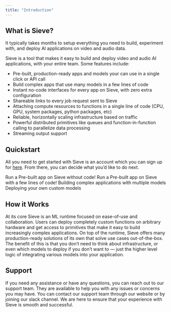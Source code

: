 ```yaml
---
title: "Introduction"
---
```


## What is Sieve?

It typically takes months to setup everything you need to build, experiment with, and deploy AI applications on video and audio data.

Sieve is a tool that makes it easy to build and deploy video and audio AI applications, with your entire team. Some features include:

- Pre-built, production-ready apps and models your can use in a single click or API call
- Build complex apps that use many models in a few lines of code
- Instant no-code interfaces for every app on Sieve, with zero extra configuration
- Shareable links to every job request sent to Sieve
- Attaching compute resources to functions in a single line of code (CPU, GPU, system packages, python packages, etc)
- Reliable, horizontally scaling infrastructure based on traffic
- Powerful distributed primitives like queues and function-in-function calling to parallelize data processing
- Streaming output support

## **Quickstart**

All you need to get started with Sieve is an account which you can sign up for [here](https://www.sievedata.com/). From there, you can decide what you’d like to do next.

<CardGroup cols={2}>
  <Card 
  title="Pre-built app without Code" 
  href="/guide/examples/audio-transcription"
  icon="database"
  color="#ea5a0c"
  >
    Run a Pre-built app on Sieve without code!
  </Card>
  <Card 
  title="Pre-built app with Code" 
  href="/guide/examples/video-dubbing"
  icon="server"
  color="#0285c7"
  >
    Run a Pre-built app on Sieve with a few lines of code!
  </Card>
  <Card 
  title="Complex Applications" 
  href="/guide/examples/parallelized-face-detection"
  icon="square-terminal"
  color="#16a34a"
  >
    Building complex applications with multiple models
  </Card>
  <Card 
  title="Custom Models" 
  icon="folder"
  href="/guide/examples/yolo-object-detection"
  >
    Deploying your own custom models
  </Card>
</CardGroup>

## **[](http://localhost:3000/guide/intro#how-it-works)How it Works**

At its core Sieve is an ML runtime focused on ease-of-use and collaboration. Users can deploy completely custom functions on arbitrary hardware and get access to primitives that make it easy to build increasingly complex applications. On top of the runtime, Sieve offers many production-ready solutions of its own that solve use cases out-of-the-box. The benefit of this is that you don’t need to think about infrastructure, or even which models to deploy if you don’t want to — just the higher level logic of integrating various models into your application.

## Support

If you need any assistance or have any questions, you can reach out to our support team. They are available to help you with any issues or concerns you may have. You can contact our support team through our website or by joining our slack channel. We are here to ensure that your experience with Sieve is smooth and successful.

